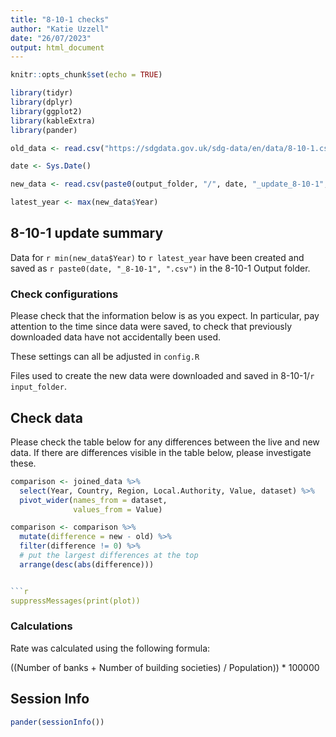 ```yaml
---
title: "8-10-1 checks"
author: "Katie Uzzell"
date: "26/07/2023"
output: html_document
---
```


```r
knitr::opts_chunk$set(echo = TRUE)
```

```r
library(tidyr)
library(dplyr)
library(ggplot2)
library(kableExtra)
library(pander)
```

```r

old_data <- read.csv("https://sdgdata.gov.uk/sdg-data/en/data/8-10-1.csv")

date <- Sys.Date()

new_data <- read.csv(paste0(output_folder, "/", date, "_update_8-10-1", ".csv"))

latest_year <- max(new_data$Year)

```

## 8-10-1 update summary

Data for `r min(new_data$Year)` to `r latest_year` have been created and 
saved as `r paste0(date, "_8-10-1", ".csv")` in the 8-10-1 Output folder.  
    
### Check configurations
Please check that the information below is as you expect. In particular, pay attention to the time since data were saved, to check that previously 
downloaded data have not accidentally been used.
    
These settings can all be adjusted in `config.R`
    
Files used to create the new data were downloaded and saved in 
8-10-1/`r input_folder`.  

## **Check data**

Please check the table below for any differences between the live and new data. If there are differences visible in the table below, please investigate these.

```r

comparison <- joined_data %>% 
  select(Year, Country, Region, Local.Authority, Value, dataset) %>%
  pivot_wider(names_from = dataset,
              values_from = Value)

comparison <- comparison %>% 
  mutate(difference = new - old) %>% 
  filter(difference != 0) %>% 
  # put the largest differences at the top
  arrange(desc(abs(difference)))


```r
suppressMessages(print(plot))
```

### Calculations

Rate was calculated using the following formula:

((Number of banks + Number of building societies) / Population)) * 100000

## Session Info
```r
pander(sessionInfo())
```

